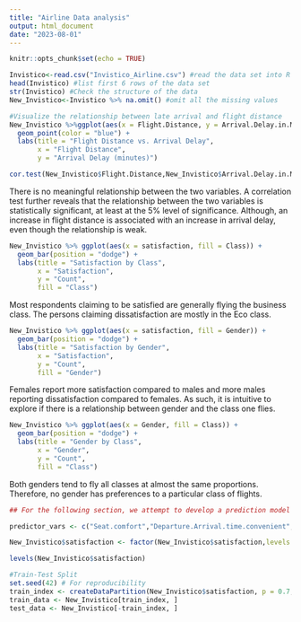 ```yaml
---
title: "Airline Data analysis"
output: html_document
date: "2023-08-01"
---
```


```r
knitr::opts_chunk$set(echo = TRUE)
```

```r
Invistico<-read.csv("Invistico_Airline.csv") #read the data set into R environment
head(Invistico) #list first 6 rows of the data set
str(Invistico) #Check the structure of the data
New_Invistico<-Invistico %>% na.omit() #omit all the missing values

```

```r
#Visualize the relationship between late arrival and flight distance
New_Invistico %>%ggplot(aes(x = Flight.Distance, y = Arrival.Delay.in.Minutes)) +
  geom_point(color = "blue") +
  labs(title = "Flight Distance vs. Arrival Delay",
       x = "Flight Distance",
       y = "Arrival Delay (minutes)")

cor.test(New_Invistico$Flight.Distance,New_Invistico$Arrival.Delay.in.Minutes)
```
There is no meaningful relationship between the two variables. A correlation test further reveals that the relationship between the two variables is statistically significant, at least at the 5% level of significance. Although, an increase in flight distance is associated with an increase in arrival delay, even though the relationship is weak.

```r
New_Invistico %>% ggplot(aes(x = satisfaction, fill = Class)) +
  geom_bar(position = "dodge") +
  labs(title = "Satisfaction by Class",
       x = "Satisfaction",
       y = "Count",
       fill = "Class")
```

Most respondents claiming to be satisfied are generally flying the business class. The persons claiming dissatisfaction are mostly in the Eco class.

```r
New_Invistico %>% ggplot(aes(x = satisfaction, fill = Gender)) +
  geom_bar(position = "dodge") +
  labs(title = "Satisfaction by Gender",
       x = "Satisfaction",
       y = "Count",
       fill = "Gender")
```
Females report more satisfaction compared to males and more males reporting dissatisfaction compared to females. As such, it is intuitive to explore if there is a relationship between gender and the class one flies.


```r
New_Invistico %>% ggplot(aes(x = Gender, fill = Class)) +
  geom_bar(position = "dodge") +
  labs(title = "Gender by Class",
       x = "Gender",
       y = "Count",
       fill = "Class")
```

Both genders tend to fly all classes at almost the same proportions. Therefore, no gender has preferences to a particular class of flights. 


```r
## For the following section, we attempt to develop a prediction model for satisfaction based on cleanliness, ease of online booking, food and drink, inflight entertainment, inflight wifi service, leg room, on-board service, online support and seat comfort.

predictor_vars <- c("Seat.comfort","Departure.Arrival.time.convenient","Food.and.drink","Gate.location", "Inflight.wifi.service", "Inflight.entertainment", "Online.support","Ease.of.Online.booking", "On.board.service", "Leg.room.service", "Baggage.handling","Checkin.service","Cleanliness","Online.boarding")

New_Invistico$satisfaction <- factor(New_Invistico$satisfaction,levels = c("dissatisfied", "neutral", "satisfied"), labels = c(0, 1, 2))

levels(New_Invistico$satisfaction)

#Train-Test Split
set.seed(42) # For reproducibility
train_index <- createDataPartition(New_Invistico$satisfaction, p = 0.7, list = FALSE)
train_data <- New_Invistico[train_index, ]
test_data <- New_Invistico[-train_index, ]
```

